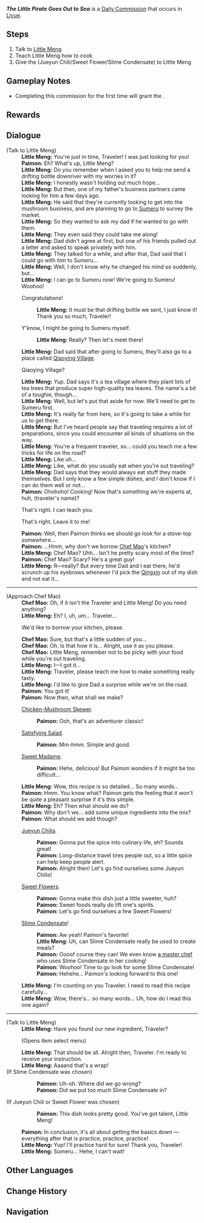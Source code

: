 {{Quest Infobox
|id            = 21027
|type          = Commission
|image         = Commission The Little Pirate Goes Out to Sea.png
|startLocation = [[Liyue Harbor]], [[Liyue]]
|region        = Liyue
|area          = Sea of Clouds
|subarea       = Liyue Harbor
|prev          = Troubles Traveling Through Tributaries
|next          = The Littlest Journey: Non-Emergency Food
|next2         = The Littlest Journey: Means of Self-Defense?
|next3         = The Littlest Journey: Medicine On-Hand
|requirement   = Complete [[Troubles Traveling Through Tributaries]]
|otherRewards  = *AR-Dependent Rewards
*Completing this commission grants the achievement ''[[Prelude to the Journey]]''.
|characters    = Little Meng; Chef Mao; Paimon; Traveler
|npc           = Little Meng
}}
'''''The Little Pirate Goes Out to Sea''''' is a [[Daily Commission]] that occurs in [[Liyue]].

==Steps==
# Talk to [[Little Meng]]
# Teach Little Meng how to cook
# Give the (Jueyun Chili/Sweet Flower/Slime Condensate) to Little Meng

==Gameplay Notes==
* Completing this commission for the first time will grant the {{Achievement|Prelude to the Journey}}.

==Rewards==
{{Commission Rewards|low}}

==Dialogue==
{{Quest Description|Little Meng's problems seem to have been solved...}}
{{Dialogue Start}}
;(Talk to Little Meng)
:'''Little Meng:''' You're just in time, Traveler! I was just looking for you!
:'''Paimon:''' Eh? What's up, Little Meng?
:'''Little Meng:''' Do you remember when I asked you to help me send a drifting bottle downriver with my worries in it?
:'''Little Meng:''' I honestly wasn't holding out much hope...
:'''Little Meng:''' But then, one of my father's business partners came looking for him a few days ago.
:'''Little Meng:''' He said that they're currently looking to get into the mushroom business, and are planning to go to [[Sumeru]] to survey the market.
:'''Little Meng:''' So they wanted to ask my dad if he wanted to go with them.
:'''Little Meng:''' They even said they could take me along!
:'''Little Meng:''' Dad didn't agree at first, but one of his friends pulled out a letter and asked to speak privately with him.
:'''Little Meng:''' They talked for a while, and after that, Dad said that I could go with him to Sumeru...
:'''Little Meng:''' Well,  I don't know why he changed his mind so suddenly, but...
:'''Little Meng:''' I can go to Sumeru now! We're going to Sumeru! Woohoo!
:{{DIcon}} Congratulations!
::'''Little Meng:''' It must be that drifting bottle we sent, I just know it! Thank you so much, Traveler!
:{{DIcon}} Y'know, I might be going to Sumeru myself.
::'''Little Meng:''' Really? Then let's meet there!
:'''Little Meng:''' Dad said that after going to Sumeru, they'll also go to a place called [[Qiaoying Village]].
:{{DIcon}} Qiaoying Village?
:'''Little Meng:''' Yup. Dad says it's a tea village where they plant lots of tea trees that produce super high-quality tea leaves. The name's a bit of a toughie, though...
:'''Little Meng:''' Well, but let's put that aside for now. We'll need to get to Sumeru first.
:'''Little Meng:''' It's really far from here, so it's going to take a while for us to get there.
:'''Little Meng:''' But I've heard people say that traveling requires a lot of preparations, since you could encounter all kinds of situations on the way.
:'''Little Meng:''' You're a frequent traveler, so... could you teach me a few tricks for life on the road?
:'''Little Meng:''' Like uh...
:'''Little Meng:''' Like, what do you usually eat when you're out traveling?
:'''Little Meng:''' Dad says that they would always eat stuff they made themselves. But I only know a few simple dishes, and I don't know if I can do them well or not...
:'''Paimon:''' Ohohoho! Cooking! Now that's something we're experts at, huh, (traveler's name)?
:{{DIcon}} That's right. I can teach you.
:{{DIcon}} That's right. Leave it to me!
:'''Paimon:''' Well, then Paimon thinks we should go look for a stove-top somewhere...
:'''Paimon:''' ...Hmm, why don't we borrow [[Chef Mao]]'s kitchen?
:'''Little Meng:''' Chef Mao? Uhh... Isn't he pretty scary most of the time?
:'''Paimon:''' Chef Mao? Scary? He's a great guy!
:'''Little Meng:''' R&mdash;really? But every time Dad and I eat there, he'd scrunch up his eyebrows whenever I'd pick the [[Qingxin]] out of my dish and not eat it...
----
;(Approach Chef Mao)
:'''Chef Mao:''' Oh, if it isn't the Traveler and Little Meng! Do you need anything?
:'''Little Meng:''' Eh? I, uh, um... Traveler...
:{{DIcon}} We'd like to borrow your kitchen, please.
:'''Chef Mao:''' Sure, but that's a little sudden of you...
:{{Black Screen|''You recount the reasons for borrowing the kitchen...''}}
:'''Chef Mao:''' Oh. Is that how it is... Alright, use it as you please.
:'''Chef Mao:''' Little Meng, remember not to be picky with your food while you're out traveling.
:'''Little Meng:''' I&mdash;I got it...
:'''Little Meng:''' Traveler, please teach me how to make something really tasty.
:'''Little Meng:''' I'd like to give Dad a surprise while we're on the road.
:'''Paimon:''' You got it!
:'''Paimon:''' Now then, {{Traveler}} what shall we make?
:{{DIcon}} [[Chicken-Mushroom Skewer]].
::'''Paimon:''' Ooh, that's an adventurer classic!
:{{DIcon}} [[Satisfying Salad]].
::'''Paimon:''' Mm-hmm. Simple and good.
:{{DIcon}} [[Sweet Madame]].
::'''Paimon:''' Hehe, delicious! But Paimon wonders if it might be too difficult...
:'''Little Meng:''' Wow, this recipe is so detailed... So many words...
:'''Paimon:''' Hmm. You know what? Paimon gets the feeling that it won't be quite a pleasant surprise if it's this simple.
:'''Little Meng:''' Eh? Then what should we do?
:'''Paimon:''' Why don't we... add some unique ingredients into the mix?
:'''Paimon:''' What should we add though?
:{{DIcon}} [[Jueyun Chili]]s.
::'''Paimon:''' Gonna put the spice into culinary life, eh? Sounds great!
::'''Paimon:''' Long-distance travel tires people out, so a little spice can help keep people alert.
::'''Paimon:''' Alright then! Let's go find ourselves some Jueyun Chilis!
:{{DIcon}} [[Sweet Flower]]s.
::'''Paimon:''' Gonna make this dish just a little sweeter, huh?
::'''Paimon:''' Sweet foods really do lift one's spirits.
::'''Paimon:''' Let's go find ourselves a few Sweet Flowers!
:{{DIcon}} [[Slime Condensate]]!
::'''Paimon:''' Aw yeah! Paimon's favorite!
::'''Little Meng:''' Uh, can Slime Condensate really be used to create meals?
::'''Paimon:''' Oooof course they can! We even know [[Xiangling|a master chef]] who uses Slime Condensate in her cooking!
::'''Paimon:''' Woohoo! Time to go look for some Slime Condensate!
::'''Paimon:''' Hehehe... Paimon's looking forward to this one!
:'''Little Meng:''' I'm counting on you Traveler. I need to read this recipe carefully...
:'''Little Meng:''' Wow, there's... so many words... Uh, how do I read this one again?
----
;(Talk to Little Meng)
:'''Little Meng:''' Have you found our new ingredient, Traveler?
:;(Opens item select menu)
:'''Little Meng:''' That should be all. Alright then, Traveler. I'm ready to receive your instruction.
:{{Black Screen|''You start to teach Little Meng how to cook...''}}
:'''Little Meng:''' Aaaand that's a wrap!
;(If Slime Condensate was chosen)
::'''Paimon:''' Uh-oh. Where did we go wrong?
::'''Paimon:''' Did we put too much Slime Condensate in?
;(If Jueyun Chili or Sweet Flower was chosen)
::'''Paimon:''' This dish looks pretty good. You've got talent, Little Meng!
:'''Paimon:''' In conclusion, it's all about getting the basics down &mdash; everything after that is practice, practice, practice!
:'''Little Meng:''' Yup! I'll practice hard for sure! Thank you, Traveler!
:'''Little Meng:''' Sumeru... Hehe, I can't wait!
{{Dialogue End}}

==Other Languages==
{{Other Languages
|en      = The Little Pirate Goes Out to Sea
|zhs     = 小海盗，要出海！
|zhs_rm  = Xiǎo Hǎidào, Yào Chūhǎi!
|zht     = 小海盜，要出海！
|zht_rm  = Xiǎo Hǎidào, Yào Chūhǎi!
|zh_tl   = Little Pirate, Wants to Go Out to Sea!
|ja      = 小さい海賊、海に出る！
|ja_rm   = Chiisai Kaizoku, Umi ni Dero!
|ja_tl   = Little Pirate, Go Out to Sea!
|ko      = 꼬마 해적, 출항!
|ko_tl   = The Little Pirate, Let's Go!
|es      = ¡Pirata preparado para zarpar!
|es_tl   = Pirate Ready to Set Sail!
|fr      = Petit pirate, hissez ho !
|fr_tl   = Little Pirate, Hoist Up!
|ru      = Маленький пират выходит в море!
|ru_tl   = The Little Pirate Goes Out to Sea!
|th      = โจรสลัดน้อยจะออกทะเล!
|th_rm   = 
|th_tl   = 
|vi      = Hải Tặc Muốn Ra Khơi!
|vi_tl   = 
|de      = Der kleine Pirat will in See stechen!
|de_tl   = The Little Pirate Wants to Go Out to the Sea!
|id      = Bajak Laut, Angkat Sauh!
|id_tl   = Pirate, Anchors Aweigh!
|pt      = O Piratinha Vai Para o Mar!
|pt_tl   = The Little Pirate Goes to Sea!
|tr      = Minik Korsan Denize Açılır
|tr_tl   = Little Pirate Goes to Sea
|it      = Il piccolo pirata è pronto a salpare
|it_tl   = The Little Pirate Is Ready to Set Sail
}}

==Change History==
{{Change History|2.4}}

==Navigation==
{{Commission Navbox|Liyue|In Series}}